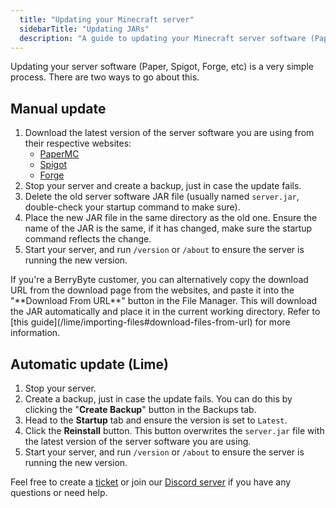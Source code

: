 ```yaml
---
  title: "Updating your Minecraft server"
  sidebarTitle: "Updating JARs"
  description: "A guide to updating your Minecraft server software (Paper, Spigot, Forge, etc)."
---
```


Updating your server software (Paper, Spigot, Forge, etc) is a very simple process. There are two ways to go about this.

## Manual update

1. Download the latest version of the server software you are using from their
   respective websites:
   - [PaperMC](https://papermc.io/downloads)
   - [Spigot](https://spigotmc.org/wiki/buildtools)
   - [Forge](https://files.minecraftforge.net/)
2. Stop your server and create a backup, just in case the update fails.
3. Delete the old server software JAR file (usually named `server.jar`,
   double-check your startup command to make sure).
4. Place the new JAR file in the same directory as the old one. Ensure the name
   of the JAR is the same, if it has changed, make sure the startup command
   reflects the change.
5. Start your server, and run `/version` or `/about` to ensure the server is
   running the new version.

<Warning>
  If you're a BerryByte customer, you can alternatively copy the download URL
  from the download page from the websites, and paste it into the "**Download
  From URL**" button in the File Manager. This will download the JAR
  automatically and place it in the current working directory. Refer to [this
  guide](/lime/importing-files#download-files-from-url) for more information.
</Warning>

## Automatic update (Lime)

1. Stop your server.
2. Create a backup, just in case the update fails. You can do this by clicking
   the "**Create Backup**" button in the Backups tab.
3. Head to the **Startup** tab and ensure the version is set to `Latest`.
4. Click the **Reinstall** button. This button overwrites the `server.jar` file
   with the latest version of the server software you are using.
5. Start your server, and run `/version` or `/about` to ensure the server is
   running the new version.

Feel free to create a [ticket](https://berrybyte.net/ticket) or join our
[Discord server](https://berrybyte.net/discord) if you have any questions or
need help.
